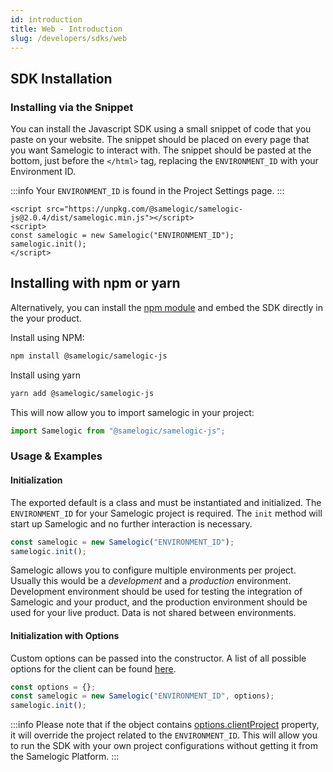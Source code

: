 ```yaml
---
id: introduction
title: Web - Introduction
slug: /developers/sdks/web
---
```


## SDK Installation

### Installing via the Snippet

You can install the Javascript SDK using a small snippet of code that you paste on your website. The snippet should be placed on every page that
you want Samelogic to interact with. The snippet should be pasted at the bottom, just before the `</html>` tag, replacing the `ENVIRONMENT_ID` with
your Environment ID.

:::info
Your `ENVIRONMENT_ID` is found in the Project Settings page.
:::

```markup
<script src="https://unpkg.com/@samelogic/samelogic-js@2.0.4/dist/samelogic.min.js"></script>
<script>
const samelogic = new Samelogic("ENVIRONMENT_ID");
samelogic.init();
</script>

```

## Installing with npm or yarn

Alternatively, you can install the [npm module](https://www.npmjs.com/package/@samelogic/samelogic-js) and embed the SDK directly in the your product.

Install using NPM:

```bash
npm install @samelogic/samelogic-js
```

Install using yarn

```bash
yarn add @samelogic/samelogic-js
```

This will now allow you to import samelogic in your project:

```javascript
import Samelogic from "@samelogic/samelogic-js";
```

### Usage & Examples

#### Initialization

The exported default is a class and must be instantiated and initialized. The `ENVIRONMENT_ID` for your Samelogic project is required.
The `init` method will start up Samelogic and no further interaction is necessary.

```javascript
const samelogic = new Samelogic("ENVIRONMENT_ID");
samelogic.init();
```

Samelogic allows you to configure multiple environments per project. Usually this would be a _development_ and a _production_ environment.
Development environment should be used for testing the integration of Samelogic and your product, and the production environment should be used
for your live product. Data is not shared between environments.

#### Initialization with Options

Custom options can be passed into the constructor. A list of all possible options for the client can be found [here](./web/reference/samelogic-js.options).

```javascript
const options = {};
const samelogic = new Samelogic("ENVIRONMENT_ID", options);
samelogic.init();
```

:::info
Please note that if the object contains [options.clientProject](./web/reference/samelogic-js.workflowconfig) property, it will override the project related to the `ENVIRONMENT_ID`.
This will allow you to run the SDK with your own project configurations without getting it from the Samelogic Platform.
:::
